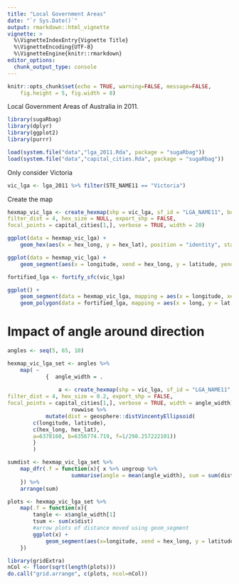 ```yaml
---
title: "Local Government Areas"
date: "`r Sys.Date()`"
output: rmarkdown::html_vignette
vignette: >
  %\VignetteIndexEntry{Vignette Title}
  %\VignetteEncoding{UTF-8}
  %\VignetteEngine{knitr::rmarkdown}
editor_options: 
  chunk_output_type: console
---
```


```r
knitr::opts_chunk$set(echo = TRUE, warning=FALSE, message=FALSE,
    fig.height = 5, fig.width = 8)
```

Local Government Areas of Australia in 2011.

```r
library(sugaRbag)
library(dplyr)
library(ggplot2)
library(purrr)

load(system.file("data","lga_2011.Rda", package = "sugaRbag"))
load(system.file("data","capital_cities.Rda", package = "sugaRbag"))
```

Only consider Victoria

```r
vic_lga <- lga_2011 %>% filter(STE_NAME11 == "Victoria")

```

Create the map

```r
hexmap_vic_lga <- create_hexmap(shp = vic_lga, sf_id = "LGA_NAME11", buffer_dist = NULL,
filter_dist = 4, hex_size = NULL, export_shp = FALSE,
focal_points = capital_cities[1,], verbose = TRUE, width = 20)
```


```r
ggplot(data = hexmap_vic_lga) +
    geom_hex(aes(x = hex_long, y = hex_lat), position = "identity", stat = "identity") + coord_fixed()
```


```r
ggplot(data = hexmap_vic_lga) +
    geom_segment(aes(x = longitude, xend = hex_long, y = latitude, yend = hex_lat), arrow = arrow(length = unit(0.1,"cm"))) + coord_fixed()
```

```r
fortified_lga <- fortify_sfc(vic_lga)

ggplot() +
    geom_segment(data = hexmap_vic_lga, mapping = aes(x = longitude, xend = hex_long, y = latitude, yend = hex_lat, label = LGA_NAME11), arrow = arrow(length = unit(0.1,"cm"))) +
    geom_polygon(data = fortified_lga, mapping = aes(x = long, y = lat, group = group), fill=NA, colour ="grey") + coord_fixed()
```


# Impact of angle around direction

```r
angles <- seq(5, 65, 10)

hexmap_vic_lga_set <- angles %>%
    map( ~
            {  angle_width = .
            
                a <- create_hexmap(shp = vic_lga, sf_id = "LGA_NAME11", buffer_dist = 2,
filter_dist = 4, hex_size = 0.2, export_shp = FALSE,
focal_points = capital_cities[1,], verbose = TRUE, width = angle_width) %>% mutate(angle_width = angle_width) %>%
                    rowwise %>%
            mutate(dist = geosphere::distVincentyEllipsoid(
        c(longitude, latitude), 
        c(hex_long, hex_lat),
        a=6378160, b=6356774.719, f=1/298.257222101)) 
        }
        ) 

sumdist <- hexmap_vic_lga_set %>%
    map_dfr(.f = function(x){ x %>% ungroup %>%
                    summarise(angle = mean(angle_width), sum = sum(dist))
    }) %>%
    arrange(sum)

plots <- hexmap_vic_lga_set %>%
    map(.f = function(x){ 
        tangle <- x$angle_width[1]
        tsum <- sum(x$dist)
        #arrow plots of distance moved using geom_segment
        ggplot(x) +
            geom_segment(aes(x=longitude, xend = hex_long, y = latitude, yend= hex_lat), arrow = arrow(length = unit(0.2, "cm"))) + coord_fixed() + labs(subtitle = paste0("Filter Angle: ", tangle,", sum of distances: ", round(tsum/1000, 1), " kms"))
    })

```


```r
library(gridExtra)
nCol <- floor(sqrt(length(plots)))
do.call("grid.arrange", c(plots, ncol=nCol))
```

